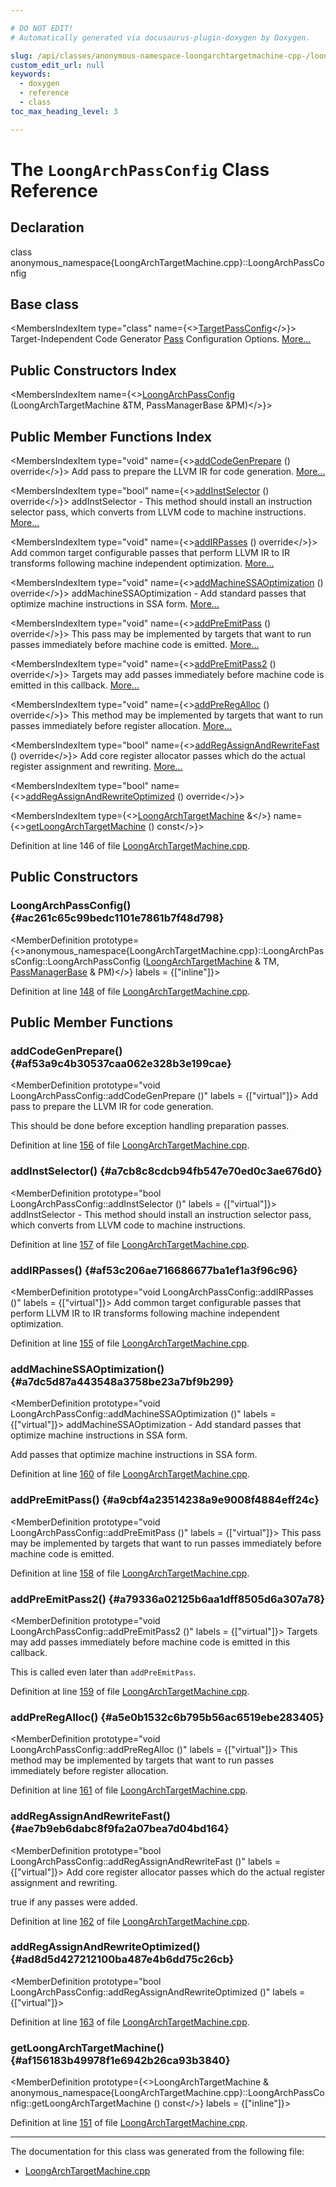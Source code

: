 ```yaml
---

# DO NOT EDIT!
# Automatically generated via docusaurus-plugin-doxygen by Doxygen.

slug: /api/classes/anonymous-namespace-loongarchtargetmachine-cpp-/loongarchpassconfig
custom_edit_url: null
keywords:
  - doxygen
  - reference
  - class
toc_max_heading_level: 3

---
```





# The `LoongArchPassConfig` Class Reference

<DoxygenPage pluginConfig={pluginConfig}>



## Declaration

<CodeBlock>class anonymous_namespace{LoongArchTargetMachine.cpp}::LoongArchPassConfig</CodeBlock>

## Base class

<MembersIndex>

<MembersIndexItem
  type="class"
  name={<><a href="/docs/api/classes/llvm/targetpassconfig">TargetPassConfig</a></>}>
Target-Independent Code Generator <a href="/docs/api/classes/llvm/pass">Pass</a> Configuration Options. <a href="/docs/api/classes/llvm/targetpassconfig/#details">More...</a>
</MembersIndexItem>

</MembersIndex>

## Public Constructors Index

<MembersIndex>

<MembersIndexItem
  name={<><a href="#ac261c65c99bedc1101e7861b7f48d798">LoongArchPassConfig</a> (LoongArchTargetMachine &amp;TM, PassManagerBase &amp;PM)</>}>
</MembersIndexItem>

</MembersIndex>

## Public Member Functions Index

<MembersIndex>

<MembersIndexItem
  type="void"
  name={<><a href="#af53a9c4b30537caa062e328b3e199cae">addCodeGenPrepare</a> () override</>}>
Add pass to prepare the LLVM IR for code generation. <a href="#af53a9c4b30537caa062e328b3e199cae">More...</a>
</MembersIndexItem>

<MembersIndexItem
  type="bool"
  name={<><a href="#a7cb8c8cdcb94fb547e70ed0c3ae676d0">addInstSelector</a> () override</>}>
addInstSelector - This method should install an instruction selector pass, which converts from LLVM code to machine instructions. <a href="#a7cb8c8cdcb94fb547e70ed0c3ae676d0">More...</a>
</MembersIndexItem>

<MembersIndexItem
  type="void"
  name={<><a href="#af53c206ae716686677ba1ef1a3f96c96">addIRPasses</a> () override</>}>
Add common target configurable passes that perform LLVM IR to IR transforms following machine independent optimization. <a href="#af53c206ae716686677ba1ef1a3f96c96">More...</a>
</MembersIndexItem>

<MembersIndexItem
  type="void"
  name={<><a href="#a7dc5d87a443548a3758be23a7bf9b299">addMachineSSAOptimization</a> () override</>}>
addMachineSSAOptimization - Add standard passes that optimize machine instructions in SSA form. <a href="#a7dc5d87a443548a3758be23a7bf9b299">More...</a>
</MembersIndexItem>

<MembersIndexItem
  type="void"
  name={<><a href="#a9cbf4a23514238a9e9008f4884eff24c">addPreEmitPass</a> () override</>}>
This pass may be implemented by targets that want to run passes immediately before machine code is emitted. <a href="#a9cbf4a23514238a9e9008f4884eff24c">More...</a>
</MembersIndexItem>

<MembersIndexItem
  type="void"
  name={<><a href="#a79336a02125b6aa1dff8505d6a307a78">addPreEmitPass2</a> () override</>}>
Targets may add passes immediately before machine code is emitted in this callback. <a href="#a79336a02125b6aa1dff8505d6a307a78">More...</a>
</MembersIndexItem>

<MembersIndexItem
  type="void"
  name={<><a href="#a5e0b1532c6b795b56ac6519ebe283405">addPreRegAlloc</a> () override</>}>
This method may be implemented by targets that want to run passes immediately before register allocation. <a href="#a5e0b1532c6b795b56ac6519ebe283405">More...</a>
</MembersIndexItem>

<MembersIndexItem
  type="bool"
  name={<><a href="#ae7b9eb6dabc8f9fa2a07bea7d04bd164">addRegAssignAndRewriteFast</a> () override</>}>
Add core register allocator passes which do the actual register assignment and rewriting. <a href="#ae7b9eb6dabc8f9fa2a07bea7d04bd164">More...</a>
</MembersIndexItem>

<MembersIndexItem
  type="bool"
  name={<><a href="#ad8d5d427212100ba487e4b6dd75c26cb">addRegAssignAndRewriteOptimized</a> () override</>}>
</MembersIndexItem>

<MembersIndexItem
  type={<><a href="/docs/api/classes/llvm/loongarchtargetmachine">LoongArchTargetMachine</a> &amp;</>}
  name={<><a href="#af156183b49978f1e6942b26ca93b3840">getLoongArchTargetMachine</a> () const</>}>
</MembersIndexItem>

</MembersIndex>


Definition at line 146 of file <a href="/docs/api/files/lib/lib/target/lib/target/loongarch/loongarchtargetmachine-cpp">LoongArchTargetMachine.cpp</a>.

<SectionDefinition>

## Public Constructors

### LoongArchPassConfig() {#ac261c65c99bedc1101e7861b7f48d798}

<MemberDefinition
  prototype={<>anonymous&#95;namespace&#123;LoongArchTargetMachine.cpp&#125;::LoongArchPassConfig::LoongArchPassConfig (<a href="/docs/api/classes/llvm/loongarchtargetmachine">LoongArchTargetMachine</a> &amp; TM, <a href="/docs/api/classes/llvm/legacy/passmanagerbase">PassManagerBase</a> &amp; PM)</>}
  labels = {["inline"]}>

Definition at line <a href="/docs/api/files/lib/lib/target/lib/target/loongarch/loongarchtargetmachine-cpp/#l00148">148</a> of file <a href="/docs/api/files/lib/lib/target/lib/target/loongarch/loongarchtargetmachine-cpp">LoongArchTargetMachine.cpp</a>.
</MemberDefinition>

</SectionDefinition>

<SectionDefinition>

## Public Member Functions

### addCodeGenPrepare() {#af53a9c4b30537caa062e328b3e199cae}

<MemberDefinition
  prototype="void LoongArchPassConfig::addCodeGenPrepare ()"
  labels = {["virtual"]}>
Add pass to prepare the LLVM IR for code generation.

This should be done before exception handling preparation passes.

Definition at line <a href="/docs/api/files/lib/lib/target/lib/target/loongarch/loongarchtargetmachine-cpp/#l00156">156</a> of file <a href="/docs/api/files/lib/lib/target/lib/target/loongarch/loongarchtargetmachine-cpp">LoongArchTargetMachine.cpp</a>.
</MemberDefinition>

### addInstSelector() {#a7cb8c8cdcb94fb547e70ed0c3ae676d0}

<MemberDefinition
  prototype="bool LoongArchPassConfig::addInstSelector ()"
  labels = {["virtual"]}>
addInstSelector - This method should install an instruction selector pass, which converts from LLVM code to machine instructions.

Definition at line <a href="/docs/api/files/lib/lib/target/lib/target/loongarch/loongarchtargetmachine-cpp/#l00157">157</a> of file <a href="/docs/api/files/lib/lib/target/lib/target/loongarch/loongarchtargetmachine-cpp">LoongArchTargetMachine.cpp</a>.
</MemberDefinition>

### addIRPasses() {#af53c206ae716686677ba1ef1a3f96c96}

<MemberDefinition
  prototype="void LoongArchPassConfig::addIRPasses ()"
  labels = {["virtual"]}>
Add common target configurable passes that perform LLVM IR to IR transforms following machine independent optimization.

Definition at line <a href="/docs/api/files/lib/lib/target/lib/target/loongarch/loongarchtargetmachine-cpp/#l00155">155</a> of file <a href="/docs/api/files/lib/lib/target/lib/target/loongarch/loongarchtargetmachine-cpp">LoongArchTargetMachine.cpp</a>.
</MemberDefinition>

### addMachineSSAOptimization() {#a7dc5d87a443548a3758be23a7bf9b299}

<MemberDefinition
  prototype="void LoongArchPassConfig::addMachineSSAOptimization ()"
  labels = {["virtual"]}>
addMachineSSAOptimization - Add standard passes that optimize machine instructions in SSA form.

Add passes that optimize machine instructions in SSA form.

Definition at line <a href="/docs/api/files/lib/lib/target/lib/target/loongarch/loongarchtargetmachine-cpp/#l00160">160</a> of file <a href="/docs/api/files/lib/lib/target/lib/target/loongarch/loongarchtargetmachine-cpp">LoongArchTargetMachine.cpp</a>.
</MemberDefinition>

### addPreEmitPass() {#a9cbf4a23514238a9e9008f4884eff24c}

<MemberDefinition
  prototype="void LoongArchPassConfig::addPreEmitPass ()"
  labels = {["virtual"]}>
This pass may be implemented by targets that want to run passes immediately before machine code is emitted.

Definition at line <a href="/docs/api/files/lib/lib/target/lib/target/loongarch/loongarchtargetmachine-cpp/#l00158">158</a> of file <a href="/docs/api/files/lib/lib/target/lib/target/loongarch/loongarchtargetmachine-cpp">LoongArchTargetMachine.cpp</a>.
</MemberDefinition>

### addPreEmitPass2() {#a79336a02125b6aa1dff8505d6a307a78}

<MemberDefinition
  prototype="void LoongArchPassConfig::addPreEmitPass2 ()"
  labels = {["virtual"]}>
Targets may add passes immediately before machine code is emitted in this callback.

This is called even later than <code>addPreEmitPass</code>.

Definition at line <a href="/docs/api/files/lib/lib/target/lib/target/loongarch/loongarchtargetmachine-cpp/#l00159">159</a> of file <a href="/docs/api/files/lib/lib/target/lib/target/loongarch/loongarchtargetmachine-cpp">LoongArchTargetMachine.cpp</a>.
</MemberDefinition>

### addPreRegAlloc() {#a5e0b1532c6b795b56ac6519ebe283405}

<MemberDefinition
  prototype="void LoongArchPassConfig::addPreRegAlloc ()"
  labels = {["virtual"]}>
This method may be implemented by targets that want to run passes immediately before register allocation.

Definition at line <a href="/docs/api/files/lib/lib/target/lib/target/loongarch/loongarchtargetmachine-cpp/#l00161">161</a> of file <a href="/docs/api/files/lib/lib/target/lib/target/loongarch/loongarchtargetmachine-cpp">LoongArchTargetMachine.cpp</a>.
</MemberDefinition>

### addRegAssignAndRewriteFast() {#ae7b9eb6dabc8f9fa2a07bea7d04bd164}

<MemberDefinition
  prototype="bool LoongArchPassConfig::addRegAssignAndRewriteFast ()"
  labels = {["virtual"]}>
Add core register allocator passes which do the actual register assignment and rewriting.

<SectionUser title="Returns">
true if any passes were added.
</SectionUser>

Definition at line <a href="/docs/api/files/lib/lib/target/lib/target/loongarch/loongarchtargetmachine-cpp/#l00162">162</a> of file <a href="/docs/api/files/lib/lib/target/lib/target/loongarch/loongarchtargetmachine-cpp">LoongArchTargetMachine.cpp</a>.
</MemberDefinition>

### addRegAssignAndRewriteOptimized() {#ad8d5d427212100ba487e4b6dd75c26cb}

<MemberDefinition
  prototype="bool LoongArchPassConfig::addRegAssignAndRewriteOptimized ()"
  labels = {["virtual"]}>

Definition at line <a href="/docs/api/files/lib/lib/target/lib/target/loongarch/loongarchtargetmachine-cpp/#l00163">163</a> of file <a href="/docs/api/files/lib/lib/target/lib/target/loongarch/loongarchtargetmachine-cpp">LoongArchTargetMachine.cpp</a>.
</MemberDefinition>

### getLoongArchTargetMachine() {#af156183b49978f1e6942b26ca93b3840}

<MemberDefinition
  prototype={<>LoongArchTargetMachine &amp; anonymous&#95;namespace&#123;LoongArchTargetMachine.cpp&#125;::LoongArchPassConfig::getLoongArchTargetMachine () const</>}
  labels = {["inline"]}>

Definition at line <a href="/docs/api/files/lib/lib/target/lib/target/loongarch/loongarchtargetmachine-cpp/#l00151">151</a> of file <a href="/docs/api/files/lib/lib/target/lib/target/loongarch/loongarchtargetmachine-cpp">LoongArchTargetMachine.cpp</a>.
</MemberDefinition>

</SectionDefinition>

<hr/>

The documentation for this class was generated from the following file:

<ul>
<li><a href="/docs/api/files/lib/lib/target/lib/target/loongarch/loongarchtargetmachine-cpp">LoongArchTargetMachine.cpp</a></li>
</ul>

</DoxygenPage>
